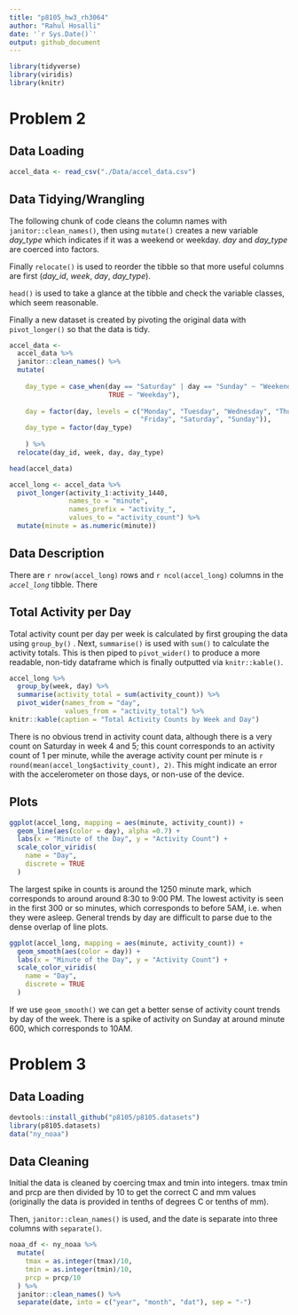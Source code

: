 ```yaml
---
title: "p8105_hw3_rh3064"
author: "Rahul Hosalli"
date: '`r Sys.Date()`'
output: github_document
---
```


```r
library(tidyverse)
library(viridis)
library(knitr)
```

# Problem 2

## Data Loading

```r
accel_data <- read_csv("./Data/accel_data.csv")
```

## Data Tidying/Wrangling

The following chunk of code cleans the column names with `janitor::clean_names()`, then using `mutate()` creates a new variable *day_type* which indicates if it was a weekend or weekday. *day* and *day_type* are coerced into factors.

Finally `relocate()` is used to reorder the tibble so that more useful columns are first (*day_id*, *week*, *day*, *day_type*).

`head()` is used to take a glance at the tibble and check the variable classes, which seem reasonable.

Finally a new dataset is created by pivoting the original data with `pivot_longer()` so that the data is tidy.

```r
accel_data <- 
  accel_data %>%
  janitor::clean_names() %>%
  mutate(
    
    day_type = case_when(day == "Saturday" | day == "Sunday" ~ "Weekend",
                         TRUE ~ "Weekday"),
    
    day = factor(day, levels = c("Monday", "Tuesday", "Wednesday", "Thursday",
                                 "Friday", "Saturday", "Sunday")),
    day_type = factor(day_type)
    
    ) %>%
  relocate(day_id, week, day, day_type)

head(accel_data)

accel_long <- accel_data %>% 
  pivot_longer(activity_1:activity_1440, 
               names_to = "minute", 
               names_prefix = "activity_", 
               values_to = "activity_count") %>%
  mutate(minute = as.numeric(minute))

```

## Data Description

There are `r nrow(accel_long)` rows and `r ncol(accel_long)` columns in the *`accel_long`* tibble. There

## Total Activity per Day

Total activity count per day per week is calculated by first grouping the data using `group_by()` . Next, `summarise()` is used with `sum()` to calculate the activity totals. This is then piped to `pivot_wider()` to produce a more readable, non-tidy dataframe which is finally outputted via `knitr::kable()`.

```r
accel_long %>%
  group_by(week, day) %>%
  summarise(activity_total = sum(activity_count)) %>%
  pivot_wider(names_from = "day",
              values_from = "activity_total") %>%
knitr::kable(caption = "Total Activity Counts by Week and Day")
```

There is no obvious trend in activity count data, although there is a very count on Saturday in week 4 and 5; this count corresponds to an activity count of 1 per minute, while the average activity count per minute is `r round(mean(accel_long$activity_count), 2)`. This might indicate an error with the accelerometer on those days, or non-use of the device.

## Plots

```r
ggplot(accel_long, mapping = aes(minute, activity_count)) +
  geom_line(aes(color = day), alpha =0.7) +
  labs(x = "Minute of the Day", y = "Activity Count") +
  scale_color_viridis(
    name = "Day",
    discrete = TRUE
  )
```

The largest spike in counts is around the 1250 minute mark, which corresponds to around around 8:30 to 9:00 PM. The lowest activity is seen in the first 300 or so minutes, which corresponds to before 5AM, i.e. when they were asleep. General trends by day are difficult to parse due to the dense overlap of line plots.

```r
ggplot(accel_long, mapping = aes(minute, activity_count)) +
  geom_smooth(aes(color = day)) +
  labs(x = "Minute of the Day", y = "Activity Count") +
  scale_color_viridis(
    name = "Day",
    discrete = TRUE
  )
```

If we use `geom_smooth()` we can get a better sense of activity count trends by day of the week. There is a spike of activity on Sunday at around minute 600, which corresponds to 10AM.

# Problem 3

## Data Loading

```r
devtools::install_github("p8105/p8105.datasets")
library(p8105.datasets)
data("ny_noaa")
```

## Data Cleaning

Initial the data is cleaned by coercing tmax and tmin into integers. tmax tmin and prcp are then divided by 10 to get the correct C and mm values (originally the data is provided in tenths of degrees C or tenths of mm).

Then, `janitor::clean_names()` is used, and the date is separate into three columns with `separate()`.

```r
noaa_df <- ny_noaa %>% 
  mutate(
    tmax = as.integer(tmax)/10,
    tmin = as.integer(tmin)/10,
    prcp = prcp/10
  ) %>%
  janitor::clean_names() %>%
  separate(date, into = c("year", "month", "dat"), sep = "-")

```
